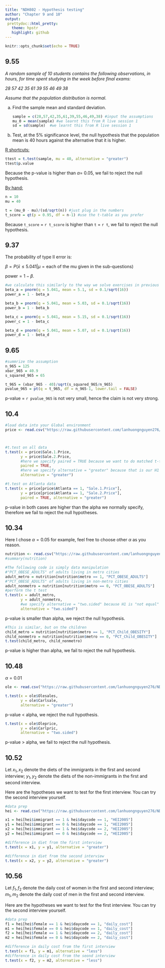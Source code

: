 ```yaml
---
title: "NDH802 - Hypothesis testing"
author: "Chapter 9 and 10"
output: 
 prettydoc::html_pretty:
   theme: hpstr
   highlight: github
---
```


```r
knitr::opts_chunk$set(echo = TRUE)
```

## 9.55

*A random sample of 10 students contains the following observations, in hours, for time spent studying in the week before final exams:*

*28 57 42 35 61 39 55 46 49 38*

*Assume that the population distribution is normal.*

a.  Find the sample mean and standard deviation.

    ```r
    sample = c(28,57,42,35,61,39,55,46,49,38) #input the assumptions
    mu_0 = mean(sample) #we learnt this from R live session 1
    sd = sd(sample)  #we learnt this from R live session 1
    ```

b.  Test, at the 5% significance level, the null hypothesis that the population mean is 40 hours against the alternative that it is higher.

```{=tex}
\begin{align*}
H_o: \mu = 40\\
H_1: \mu > 40
\end{align*}
```
[R shortcuts:]{.ul}

```r
ttest = t.test(sample, mu = 40, alternative = "greater")
ttest$p.value
```

Because the p-value is higher than $\alpha =$ 0.05, we fail to reject the null hypothesis.

[By hand:]{.ul}

```r
n = 10
mu = 40

t = (mu_0 - mu)/(sd/sqrt(n)) #just plug in the numbers
t_score = qt(p = 0.95, df = n-1) #use the t-table as you prefer
```

Because `t_score` = `r t_score` is higher than `t` = `r t`, we fail to reject the null hypothesis.

## 9.37

The probability of type II error is:

$\beta = P(\bar{x}\le 5.041|\mu = \text{each of the mu given in the sub-questions})$

$\text{power} = 1 - \beta$.

```r
#we calculate this similarly to the way we solve exercises in previous chapters
beta_a = pnorm(q = 5.041, mean = 5.1, sd = 0.1/sqrt(16))
power_a = 1 - beta_a

beta_b = pnorm(q = 5.041, mean = 5.03, sd = 0.1/sqrt(16))
power_b = 1 - beta_b

beta_c = pnorm(q = 5.041, mean = 5.15, sd = 0.1/sqrt(16))
power_c = 1 - beta_c

beta_d = pnorm(q = 5.041, mean = 5.07, sd = 0.1/sqrt(16))
power_d = 1 - beta_d
```

## 9.65

```{=tex}
\begin{align*}
H_o: \mu \le 40 \\
H_1: \mu > 40
\end{align*}
```
```r
#summrize the assumption
n_965 = 125
xbar_965 = 40.9
s_squared_965 = 65

t_965 = (xbar_965 - 40)/sqrt(s_squared_965/n_965)
pvalue_965 = pt(q = t_965, df = n_965-1, lower.tail = FALSE)
```

p-value = `r pvalue_965` is not very small, hence the claim is not very strong.

## 10.4

```{=tex}
\begin{align*}
H_o: \mu_1 = \mu_2 \\
H_1: \mu_1 > \mu_2
\end{align*}
```
```r
#load data into your Global environment
price <- read.csv("https://raw.githubusercontent.com/lanhuongnguyen276/NDH802/master/Spring%202021/Exercises/HouseSellingPrice.csv")[, -1]



#t.test on all data
t.test(x = price$Sale.1.Price, 
       y = price$Sale.2.Price,
       #here we specify paired = TRUE because we want to do matched t-test
       paired = TRUE,
       #here we specify alternative = "greater" because that is our H1
       alternative = "greater")

#t.test on Atlanta data
t.test(x = price[price$Atlanta == 1, "Sale.1.Price"],
       y = price[price$Atlanta == 1, "Sale.2.Price"],
       paired = TRUE, alternative = "greater")
```

p-value in both cases are higher than the alpha we normally specify, therefore we fail to reject the null hypotheses.

## 10.34

Here I chose $\alpha = 0.05$ for example, feel free to choose other $\alpha$ as you reason.

```r
nutrition <- read.csv("https://raw.githubusercontent.com/lanhuongnguyen276/NDH802/master/Exercises/Food_Nutrition_Atlas.csv")[, -1]
#summary(nutrition)
```

```{=tex}
\begin{align*}
H_o: \mu_{adult-metro} = \mu_{adult-nonmetro}\\
H_1: \mu_{adult-metro} \ne \mu_{adult-nonmetro}
\end{align*}
```
```r
#The following code is simply data manipulation
#"PCT_OBESE_ADULTS" of adults living in metro cities
adult_metro = nutrition[nutrition$metro == 1, "PCT_OBESE_ADULTS"]
#"PCT_OBESE_ADULTS" of adults living in non-metro cities
adult_nonmetro = nutrition[nutrition$metro == 0, "PCT_OBESE_ADULTS"]
#perform the t test
t.test(x = adult_metro,
       y = adult_nonmetro,
       #we specify alternative = "two.sided" because H1 is "not equal"
       alternative = "two.sided")
```

p-value is smaller than alpha, we reject the null hypothesis.

```{=tex}
\begin{align*}
H_o: \mu_{child-metro} = \mu_{child-nonmetro}\\
H_1: \mu_{child-metro} \ne \mu_{child-nonmetro}
\end{align*}
```
```r
#This is similar, but on the children
child_metro = nutrition[nutrition$metro == 1, "PCT_Child_OBESITY"]
child_nonmetro = nutrition[nutrition$metro == 0, "PCT_Child_OBESITY"]
t.test(child_metro, child_nonmetro)
```

p-value is higher than alpha, we fail to reject the null hypothesis.

## 10.48

$\alpha = 0.01$

```{=tex}
\begin{align*}
H_o: \mu_{SalesO} = \mu_{SalesC}\\
H_1: \mu_{SalesO} \ge \mu_{SalesO}
\end{align*}
```
```r
ole <- read.csv("https://raw.githubusercontent.com/lanhuongnguyen276/NDH802/master/Exercises/Ole.csv")[, -1]

t.test(x = ole$Olesales,
       y = ole$Carlsale,
       alternative = "greater")
```

p-value \< alpha, we reject the null hypothesis.

```{=tex}
\begin{align*}
H_o: \mu_{PriceO} = \mu_{PriceC}\\
H_1: \mu_{PriceO} \ne \mu_{PriceO}
\end{align*}
```
```r
t.test(x = ole$Oleprice,
       y = ole$Carlpric,
       alternative = "two.sided")
```

p-value \> alpha, we fail to reject the null hypothesis.

## 10.52

Let $x_1, x_2$ denote the diets of the immigrants in the first and second interview; $y_1, y_2$ denote the diets of the non-immigrants in the first and second interview.

Here are the hypotheses we want to test for the first interview. You can try the second interview yourself.

```{=tex}
\begin{align*}
H_o: \mu_{x1} \le \mu_{y1}\\
H_1: \mu_{x1} > \mu_{y1}
\end{align*}
```
```r
#data prep
hei <- read.csv("https://raw.githubusercontent.com/lanhuongnguyen276/NDH802/master/Exercises/HEI.csv")[, -1]

x1 = hei[hei$immigrant == 1 & hei$daycode == 1, "HEI2005"]
y1 = hei[hei$immigrant == 0 & hei$daycode == 1, "HEI2005"]
x2 = hei[hei$immigrant == 1 & hei$daycode == 2, "HEI2005"]
y2 = hei[hei$immigrant == 0 & hei$daycode == 2, "HEI2005"]

#difference in diet from the first interview
t.test(x = x1, y = y1, alternative = "greater")

#difference in diet from the second interview
t.test(x = x2, y = y2, alternative = "greater")
```

## 10.56

Let $f_1, f_2$ denote the daily cost of women in the first and second interview; $m_1, m_2$ denote the daily cost of men in the first and second interview.

Here are the hypotheses we want to test for the first interview. You can try the second interview yourself.

```{=tex}
\begin{align*}
H_o: \mu_{f1} \ge \mu_{m1} \\
H_1: \mu_{f1} < \mu_{m1}
\end{align*}
```
```r
#data prep
f1 = hei[hei$female == 1 & hei$daycode == 1, "daily_cost"]
m1 = hei[hei$female == 0 & hei$daycode == 1, "daily_cost"]
f2 = hei[hei$female == 1 & hei$daycode == 2, "daily_cost"]
m2 = hei[hei$female == 0 & hei$daycode == 2, "daily_cost"]

#difference in daily cost from the first interview
t.test(x = f1, y = m1, alternative = "less")
#difference in daily cost from the seond interview
t.test(x = f2, y = m2, alternative = "less")
```
